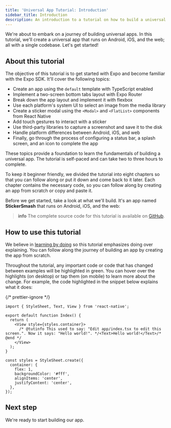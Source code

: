 ```yaml
---
title: 'Universal App Tutorial: Introduction'
sidebar_title: Introduction
description: An introduction to a tutorial on how to build a universal app that runs on Android, iOS and the web using Expo.
---
```




We're about to embark on a journey of building universal apps. In this tutorial, we'll create a universal app that runs on Android, iOS, and the web; all with a single codebase. Let's get started!

## About this tutorial

The objective of this tutorial is to get started with Expo and become familiar with the Expo SDK. It'll cover the following topics:

- Create an app using the `default` template with TypeScript enabled
- Implement a two-screen bottom tabs layout with Expo Router
- Break down the app layout and implement it with flexbox
- Use each platform's system UI to select an image from the media library
- Create a sticker modal using the `<Modal>` and `<FlatList>` components from React Native
- Add touch gestures to interact with a sticker
- Use third-party libraries to capture a screenshot and save it to the disk
- Handle platform differences between Android, iOS, and web
- Finally, go through the process of configuring a status bar, a splash screen, and an icon to complete the app

These topics provide a foundation to learn the fundamentals of building a universal app. The tutorial is self-paced and can take two to three hours to complete.

To keep it beginner friendly, we divided the tutorial into eight chapters so that you can follow along or put it down and come back to it later. Each chapter contains the necessary code, so you can follow along by creating an app from scratch or copy and paste it.

Before we get started, take a look at what we'll build. It's an app named **StickerSmash** that runs on Android, iOS, and the web:

<ContentSpotlight file="tutorial/final.mp4" />

> **info** The complete source code for this tutorial is available on [GitHub](https://github.com/expo/examples/tree/master/stickersmash).

## How to use this tutorial

We believe in [learning by doing](https://en.wikipedia.org/wiki/Learning-by-doing) so this tutorial emphasizes doing over explaining. You can follow along the journey of building an app by creating the app from scratch.

Throughout the tutorial, any important code or code that has changed between examples will be <span className="tutorial-code-annotation">highlighted in green</span>. You can hover over the highlights (on desktop) or tap them (on mobile) to learn more about the change. For example, the code highlighted in the snippet below explains what it does:

{/* prettier-ignore */}
```tsx Hello World|collapseHeight=300
import { StyleSheet, Text, View } from 'react-native';

export default function Index() {
  return (
    <View style={styles.container}>
      /* @tutinfo This used to say: "Edit app/index.tsx to edit this screen.". Now it says: "Hello world!". */<Text>Hello world!</Text>/* @end */
    </View>
  );
}

const styles = StyleSheet.create({
  container: {
    flex: 1,
    backgroundColor: '#fff',
    alignItems: 'center',
    justifyContent: 'center',
  },
});
```

## Next step

We're ready to start building our app.

<BoxLink
  title="Start"
  Icon={BookOpen02Icon}
  description="Let's start by creating a new Expo app."
  href="/tutorial/create-your-first-app"
/>
